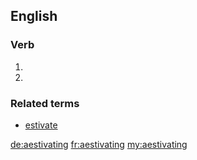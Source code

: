 ==English==

===Verb===
{{head|en|present participle}}

# {{present participle of|aestivate|lang=en|nocat=1}}
# {{alternative spelling of|estivating|lang=en}}

===Related terms===
* [[estivate]]

[[de:aestivating]]
[[fr:aestivating]]
[[my:aestivating]]